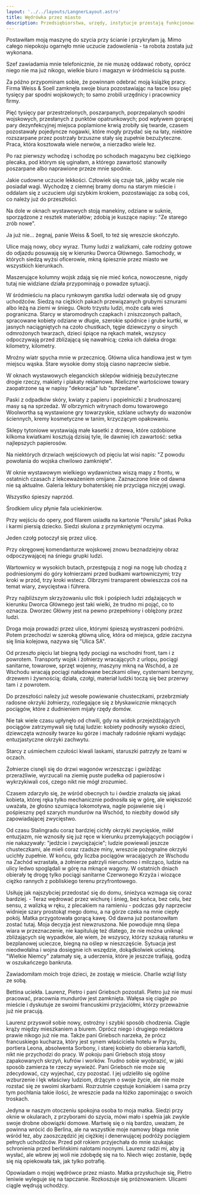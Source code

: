 ```yaml
---
layout: '../../layouts/LangnerLayout.astro'
title: Wędrówka przez miasto
description: Przedsiębiorstwa, urzędy, instytucje przestają funkcjonować. Część sklepów jest już zamknięta. Mróz i pustka na ulicach Wrocławia. Nie ma już normalnego ruchu na ulicach, grupy uchodźców. Tłumy zmierzają na zatłoczony Dworzec Główny. Trudne decyzje i szykowanie się do nowej sytuacji.
---
```


Postawiłam moją maszynę do szycia przy ścianie i przykryłam ją. Mimo całego niepokoju ogarnęło mnie uczucie zadowolenia - ta robota została już wykonana.

Szef zawiadamia mnie telefonicznie, że nie muszę oddawać roboty, oprócz niego nie ma już nikogo, wielkie biuro i magazyn w śródmieściu są puste.

Za późno przypominam sobie, że powinnam odebrać moją książkę pracy. Firma Weiss & Soell zamknęła swoje biura pozostawiając na łasce losu pięć tysięcy par spodni wojskowych; to samo zrobili urzędnicy i pracownicy firmy.

Pięć tysięcy par przestrzelonych, poszarpanych, poprzepalanych spodni wojskowych, przesłanych z punktów opatrunkowych; pod wpływem gorącej pary dezynfekcyjnej miejsca poplamione krwią zrobiły się twarde, czasem pozostawały pojedyncze nogawki, które mogły przydać się na łaty, niektóre rozszarpane przez postrzały brzuszne stały się zupełnie bezużyteczne. Praca, która kosztowała wiele nerwów, a nierzadko wiele łez.

Po raz pierwszy wchodzę i schodzę po schodach magazynu bez ciężkiego plecaka, pod którym się uginałam, a którego zawartość stanowiły poszarpane albo naprawione przeze mnie spodnie.

Jakie cudowne uczucie lekkości. Człowiek się czuje tak, jakby wcale nie posiadał wagi. Wychodzę z ciemnej bramy domu na starym mieście i oddalam się z uczuciem ulgi szybkim krokiem, pozostawiając za sobą coś, co należy już do przeszłości.

Na dole w oknach wystawowych stoją manekiny, odziane w suknie, sporządzone z resztek materiałów; zdobią je kuszące napisy: "Ze starego zrób nowe".

Ja już nie... żegnaj, panie Weiss & Soell, to też się wreszcie skończyło.

Ulice mają nowy, obcy wyraz. Tłumy ludzi z walizkami, całe rodziny gotowe do odjazdu posuwają się w kierunku Dworca Głównego. Samochody, w których siedzą wyżsi oficerowie, mkną śpiesznie przez miasto we wszystkich kierunkach.

Maszerujące kolumny wojsk zdają się nie mieć końca, nowoczesne, nigdy tutaj nie widziane działa przypominają o powadze sytuacji.

W śródmieściu na placu rynkowym garstka ludzi oderwała się od grupy uchodźców. Siedzą na ciężkich pakach przewiązanych grubymi sznurami albo leżą na ziemi w śniegu. Około trzystu ludzi, może cała wieś pograniczna. Starcy w staromodnych czapkach i zniszczonych paltach, spracowane kobiety odziane w długie, szerokie spódnice i grube kurtki, w jasnych naciągniętych na czoło chustkach, tęgie dziewczyny o sinych odmrożonych twarzach, dzieci śpiące na rękach matek, wszyscy odpoczywają przed zbliżającą się nawałnicą; czeka ich daleka droga: kilometry, kilometry.

Mroźny wiatr spycha mnie w przecznicę. Główna ulica handlowa jest w tym miejscu wąska. Stare wysokie domy stoją ciasno naprzeciw siebie.

W oknach wystawowych eleganckich sklepów widnieją bezużyteczne drogie rzeczy, makiety i plakaty reklamowe. Nieliczne wartościowe towary zaopatrzone są w napisy "dekoracja" lub "sprzedane".

Paski z odpadków skóry, kwiaty z papieru i popielniczki z brudnoszarej masy są na sprzedaż. W olbrzymich witrynach domu towarowego Woolwortha są wystawione gry towarzyskie, szklane uchwyty do wazonów ściennych, kremy kosmetyczne w tanim, krzyczącym opakowaniu.

Sklepy tytoniowe wystawiają małe kasetki z drzewa, które ozdobione kilkoma kwiatkami kosztują dzisiaj tyle, ile dawniej ich zawartość: setka najlepszych papierosów.

Na niektórych drzwiach wejściowych od pięciu lat wisi napis: "Z powodu powołania do wojska chwilowo zamknięte".

W oknie wystawowym wielkiego wydawnictwa wiszą mapy z frontu, w ostatnich czasach z lekceważeniem omijane. Zaznaczone linie od dawna nie są aktualne. Galeria lektury bohaterskiej nie przyciąga niczyjej uwagi.

Wszystko śpieszy naprzód.

Środkiem ulicy płynie fala uciekinierów.

Przy wejściu do opery, pod filarem usiadła na kartonie "Persilu" jakaś Polka i karmi piersią dziecko. Siedzi skulona z przymkniętymi oczyma.

Jeden czołg potoczył się przez ulicę.

Przy okręgowej komendanturze wojskowej znowu beznadziejny obraz odpoczywającej na śniegu grupki ludzi.

Wartownicy w wysokich butach, przestępują z nogi na nogę lub chodzą z podniesionymi do góry kołnierzami przed budkami wartowniczymi; trzy kroki w przód, trzy kroki wstecz. Olbrzymi transparent obwieszcza coś na temat wiary, zwycięstwa i führera.

Przy najbliższym skrzyżowaniu ulic tłok i pośpiech ludzi zdążających w kierunku Dworca Głównego jest taki wielki, że trudno mi pojąć, co to oznacza. Dworzec Główny jest na pewno przepełniony i oblężony przez ludzi.

Droga moja prowadzi przez ulice, którymi śpieszą wystraszeni podróżni. Potem przechodzi w szeroką główną ulicę, która od miejsca, gdzie zaczyna się linia kolejowa, nazywa się "Ulica SA".

Od przeszło pięciu lat biegną tędy pociągi na wschodni front, tam i z powrotem. Transporty wojsk i żołnierzy wracających z urlopu, pociągi sanitarne, towarowe, sprzęt wojenny, maszyny mkną na Wschód, a ze Wschodu wracają pociągi naładowane beczkami oliwy, cysternami benzyny, drzewem i żywnością; działa, czołgi, materiał ludzki toczą się bez przerwy tam i z powrotem.

Do przeszłości należy już wesołe powiewanie chusteczkami, przebrzmiały radosne okrzyki żołnierzy, rozlegające się z błyskawicznie mknących pociągów, które z dudnieniem mijały rzędy domów.

Nie tak wiele czasu upłynęło od chwili, gdy na widok przejeżdżających pociągów zatrzymywali się tutaj ludzie: kobiety podnosiły wysoko dzieci, dziewczęta wznosiły twarze ku górze i machały radośnie rękami wydając entuzjastyczne okrzyki zachwytu.

Starcy z uśmiechem czułości kiwali laskami, staruszki patrzyły ze łzami w oczach.

Żołnierze cisnęli się do drzwi wagonów wrzeszcząc i gwiżdżąc przeraźliwie, wyrzucali na ziemię puste pudełka od papierosów i wykrzykiwali coś, czego nikt nie mógł zrozumieć.

Czasem zdarzyło się, że wśród obecnych tu i ówdzie znalazła się jakaś kobieta, której ręka tylko mechanicznie podnosiła się w górę, ale większość uważała, że głośno szumiąca lokomotywa, nagle pojawienie się i pośpieszny pęd szarych mundurów na Wschód, to niezbity dowód siły zapowiadającej zwycięstwo.

Od czasu Stalingradu coraz bardziej cichły okrzyki zwycięskie, milkł entuzjazm, nie wznosiły się już ręce w kierunku przemykających pociągów i nie nakazywały: "jedźcie i zwyciężajcie"; ludzie powiewali jeszcze chusteczkami, ale mieli coraz rzadsze miny, wreszcie pożegnalne okrzyki ucichły zupełnie. W końcu, gdy liczba pociągów wracających ze Wschodu na Zachód wzrastała, a żołnierze patrzyli nieruchomo i milcząco, ludzie na ulicy ledwo spoglądali w górę na mknące wagony. W ostatnich dniach obierały tę drogę tylko pociągi sanitarne Czerwonego Krzyża i wiozące ciężko rannych z pobliskiego terenu przyfrontowego.

Usiłuję jak najszybciej przedostać się do domu, śnieżyca wzmaga się coraz bardziej. - Teraz wędrować przez wichurę i śnieg, bez końca, bez celu, bez sensu, z walizką w ręku, z plecakiem na ramieniu - podczas gdy naprzeciw widnieje szary prostokąt mego domu, a na górze czeka na mnie ciepły pokój. Matka przygotowała gorącą kawę. Od dawna już postanowiłam zostać tutaj. Moja decyzja jest niewzruszona. Nie powoduje mną ślepa wiara w przeznaczenie, nie kapituluję też dlatego, że nie można uniknąć zbliżających się wypadków, ale wiem, że wszyscy, którzy szukają ratunku w bezplanowej ucieczce, biegną na oślep w nieszczęście. Sytuacja jest nieodwołalna i wojna dosięgnie ich wszędzie, dokądkolwiek uciekną. "Wielkie Niemcy" załamały się, a uderzenia, które je jeszcze trafiają, godzą w oszukańczego bankruta.

Zawiadomiłam moich troje dzieci, że zostaję w mieście. Charlie wziął listy ze sobą.

Bettina uciekła. Laurenz, Pietro i pani Griebsch pozostali. Pietro już nie musi pracować, pracownia mundurów jest zamknięta. Wałęsa się ciągle po mieście i dyskutuje ze swoimi francuskimi przyjaciółmi, którzy przeważnie już nie pracują.

Laurenz przyswoił sobie nowy, ostrożny i szybki sposób chodzenia. Ciągle krąży między mieszkaniem a biurem. Oprócz niego i drugiego redaktora prawie nikogo już nie ma. Także pani Griebsch narzeka, że prócz francuskiego kucharza, który jest synem właściciela hotelu w Paryżu, portiera Leona, absolwenta Sorbony, i starej kobiety do obierania kartofli, nikt nie przychodzi do pracy. W pokoju pani Griebsch stoją stosy zapakowanych skrzyń, kufrów i worków. Trudno sobie wyobrazić, w jaki sposób zamierza te rzeczy wywieźć. Pani Griebsch nie może się zdecydować, czy wyjechać, czy pozostać. I jej udzieliło się ogólne wzburzenie i lęk właściwy ludziom, drżącym o swoje życie, ale nie może rozstać się ze swoimi skarbami. Rozrzutnie częstuje koniakiem i sama przy tym pochłania takie ilości, że wreszcie pada na łóżko zapominając o swoich troskach.

Jedyna w naszym otoczeniu spokojna osoba to moja matka. Siedzi przy oknie w okularach, z przyborami do szycia, mówi mało i spełnia jak zwykle swoje drobne obowiązki domowe. Martwię się o nią bardzo, uważam, że powinna wrócić do Berlina, ale na wszystkie moje namowy błaga mnie wśród łez, aby zaoszczędzić jej ciężkiej i denerwującej podróży pociągiem pełnych uchodźców. Przed pół rokiem przyjechała do mnie szukając schronienia przed berlińskimi nalotami nocnymi. Laurenz radzi mi, aby ją wysłać, ale wbrew jej woli nie zdobędę się na to. Niech więc zostanie, będę się nią opiekowała tak, jak tylko potrafię.

Opowiadam o mojej wędrówce przez miasto. Matka przysłuchuje się, Pietro leniwie wyleguje się na tapczanie. Rozkoszuje się próżnowaniem. Ulicami ciągle wędrują uchodźcy.
